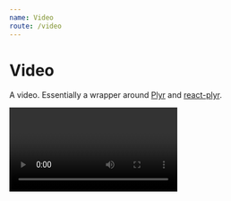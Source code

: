 ```yaml
---
name: Video
route: /video
---
```



# Video

A video. Essentially a wrapper around [Plyr](https://plyr.io/) and [react-plyr](https://github.com/xDae/react-plyr).

<Props of={Video} />

<Playground>
  <Video videoId="ZzjB5Sd8fOE" />
</Playground>
